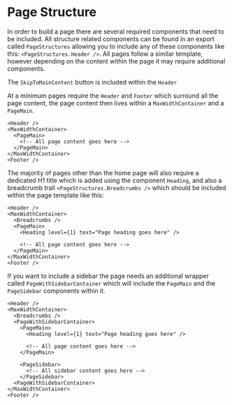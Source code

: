 
<Meta title="Documentation/Page Structure" />

# Page Structure

In order to build a page there are several required components that need to be included. All structure related components can be found in an export called `PageStructures` allowing you to include any of these components like this: `<PageStructures.Header />`. All pages follow a similar template, however depending on the content within the page it may require additional components.

The `SkipToMainContent` button is included within the `Header`

At a minimum pages require the `Header` and `Footer` which surround all the page content, the page content then lives within a `MaxWidthContainer` and a `PageMain`.

```
<Header />
<MaxWidthContainer>
  <PageMain>
    <!-- All page content goes here -->
  </PageMain>
</MaxWidthContainer>
<Footer />
```

The majority of pages other than the home page will also require a dedicated H1 title which is added using the component `Heading`, and also a breadcrumb trail `<PageStructures.Breadcrumbs />` which should be included within the page template like this:

```
<Header />
<MaxWidthContainer>
  <Breadcrumbs />
  <PageMain>
    <Heading level={1} text="Page heading goes here" />

    <!-- All page content goes here -->
  </PageMain>
</MaxWidthContainer>
<Footer />
```

If you want to include a sidebar the page needs an additional wrapper called `PageWithSidebarContainer` which will include the `PageMain` and the `PageSidebar` components within it.

```
<Header />
<MaxWidthContainer>
  <Breadcrumbs />
  <PageWithSidebarContainer>
    <PageMain>
      <Heading level={1} text="Page heading goes here" />

      <!-- All page content goes here -->
    </PageMain>

    <PageSidebar>
      <!-- All sidebar content goes here -->
    </PageSidebar>
  <PageWithSidebarContainer>
</MaxWidthContainer>
<Footer />
```
